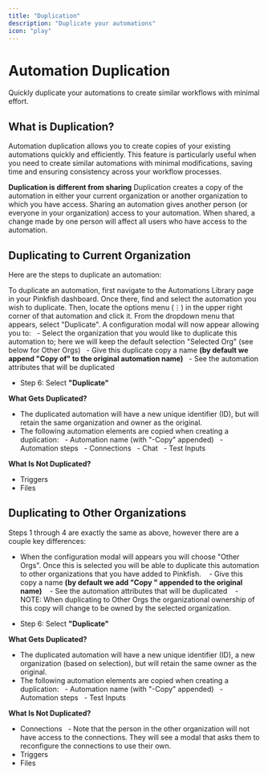 ```yaml
---
title: "Duplication"
description: "Duplicate your automations"
icon: "play"
---
```

# Automation Duplication
Quickly duplicate your automations to create similar workflows with minimal effort.

## What is Duplication?
Automation duplication allows you to create copies of your existing automations quickly and efficiently. This feature is particularly useful when you need to create similar automations with minimal modifications, saving time and ensuring consistency across your workflow processes.

**Duplication is different from sharing**
Duplication creates a copy of the automation in either your current organization or another organization to which you have access. Sharing an automation gives another person (or everyone in your organization) access to your automation. When shared, a change made by one person will affect all users who have access to the automation.


## Duplicating to Current Organization
Here are the steps to duplicate an automation:

To duplicate an automation, first navigate to the Automations Library page in your Pinkfish dashboard. Once there, find and select the automation you wish to duplicate. Then, locate the options menu (⋮) in the upper right corner of that automation and click it. From the dropdown menu that appears, select "Duplicate". A configuration modal will now appear allowing you to:
&nbsp;&nbsp;- Select the organization that you would like to duplicate this automation to; here we will keep the default selection "Selected Org" (see below for Other Orgs)
&nbsp;&nbsp;- Give this duplicate copy a name **(by default we append "Copy of" to the original automation name)**
&nbsp;&nbsp;- See the automation attributes that will be duplicated
* Step 6: Select **"Duplicate"**

**What Gets Duplicated?**
* The duplicated automation will have a new unique identifier (ID), but will retain the same organization and owner as the original.
* The following automation elements are copied when creating a duplication:
&nbsp;&nbsp;- Automation name (with "-Copy" appended)
&nbsp;&nbsp;- Automation steps
&nbsp;&nbsp;- Connections
&nbsp;&nbsp;- Chat
&nbsp;&nbsp;- Test Inputs

**What Is Not Duplicated?**
* Triggers
* Files


## Duplicating to Other Organizations
Steps 1 through 4 are exactly the same as above, however there are a couple key differences:
* When the configuration modal will appears you will choose "Other Orgs". Once this is selected you will be able to duplicate this automation to other organizations that you have added to Pinkfish.
&nbsp;&nbsp;&nbsp;- Give this copy a name **(by default we add "Copy " appended to the original name)**
&nbsp;&nbsp;&nbsp;- See the automation attributes that will be duplicated
&nbsp;&nbsp;&nbsp;- NOTE: When duplicating to Other Orgs the organizational ownership of this copy will change to be owned by the selected organization.

* Step 6: Select **"Duplicate"**

**What Gets Duplicated?**
* The duplicated automation will have a new unique identifier (ID), a new organization (based on selection), but will retain the same owner as the original.
* The following automation elements are copied when creating a duplication:
&nbsp;&nbsp;- Automation name (with "-Copy" appended)
&nbsp;&nbsp;- Automation steps
&nbsp;&nbsp;- Test Inputs

**What Is Not Duplicated?**
* Connections
&nbsp;&nbsp;- Note that the person in the other organization will not have access to the connections. They will see a modal that asks them to reconfigure the connections to use their own. 
* Triggers
* Files